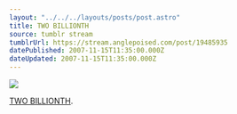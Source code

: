 ```yaml
---
layout: "../../../layouts/posts/post.astro"
title: TWO BILLIONTH
source: tumblr stream
tumblrUrl: https://stream.anglepoised.com/post/19485935
datePublished: 2007-11-15T11:35:00.000Z
dateUpdated: 2007-11-15T11:35:00.000Z
---
```


![](/images/notes/two-billionth.jpg)

[TWO BILLIONTH](http://www.flickr.com/photos/88646149@N00/2000000000/).
